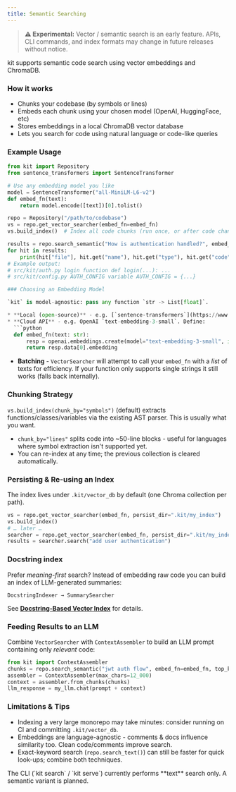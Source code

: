 ```yaml
---
title: Semantic Searching
---
```


> **⚠ Experimental:** Vector / semantic search is an early feature.  APIs, CLI commands, and index formats may change in future releases without notice.

kit supports semantic code search using vector embeddings and ChromaDB.

### How it works

- Chunks your codebase (by symbols or lines)
- Embeds each chunk using your chosen model (OpenAI, HuggingFace, etc)
- Stores embeddings in a local ChromaDB vector database
- Lets you search for code using natural language or code-like queries

### Example Usage

```python
from kit import Repository
from sentence_transformers import SentenceTransformer

# Use any embedding model you like
model = SentenceTransformer("all-MiniLM-L6-v2")
def embed_fn(text):
    return model.encode([text])[0].tolist()

repo = Repository("/path/to/codebase")
vs = repo.get_vector_searcher(embed_fn=embed_fn)
vs.build_index()  # Index all code chunks (run once, or after code changes)

results = repo.search_semantic("How is authentication handled?", embed_fn=embed_fn)
for hit in results:
    print(hit["file"], hit.get("name"), hit.get("type"), hit.get("code"))
# Example output:
# src/kit/auth.py login function def login(...): ...
# src/kit/config.py AUTH_CONFIG variable AUTH_CONFIG = {...}

### Choosing an Embedding Model

`kit` is model-agnostic: pass any function `str -> List[float]`.

* **Local (open-source)** - e.g. [`sentence-transformers`](https://www.sbert.net/) models like `all-MiniLM-L6-v2` (see example above). 100 MB-ish download, fast CPU inference.
* **Cloud API** - e.g. OpenAI `text-embedding-3-small`. Define:
  ```python
  def embed_fn(text: str):
      resp = openai.embeddings.create(model="text-embedding-3-small", input=[text])
      return resp.data[0].embedding
  ```
* **Batching** - `VectorSearcher` will attempt to call your `embed_fn` with a *list* of texts for efficiency.  If your function only supports single strings it still works (falls back internally).

### Chunking Strategy

`vs.build_index(chunk_by="symbols")` (default) extracts functions/classes/variables via the existing AST parser.  This is usually what you want.

* `chunk_by="lines"` splits code into ~50-line blocks - useful for languages where symbol extraction isn't supported yet.
* You can re-index at any time; the previous collection is cleared automatically.

### Persisting & Re-using an Index

The index lives under `.kit/vector_db` by default (one Chroma collection per path).

```python
vs = repo.get_vector_searcher(embed_fn, persist_dir=".kit/my_index")
vs.build_index()
# … later …
searcher = repo.get_vector_searcher(embed_fn, persist_dir=".kit/my_index")
results = searcher.search("add user authentication")
```

### Docstring index

Prefer *meaning-first* search?  Instead of embedding raw code you can build an
index of LLM-generated summaries:

```text
DocstringIndexer → SummarySearcher
```

See **[Docstring-Based Vector Index](/docs/core-concepts/docstring-indexing)**
for details.

### Feeding Results to an LLM

Combine `VectorSearcher` with `ContextAssembler` to build an LLM prompt containing only *relevant* code:

```python
from kit import ContextAssembler
chunks = repo.search_semantic("jwt auth flow", embed_fn=embed_fn, top_k=10)
assembler = ContextAssembler(max_chars=12_000)
context = assembler.from_chunks(chunks)
llm_response = my_llm.chat(prompt + context)
```

### Limitations & Tips

* Indexing a very large monorepo may take minutes: consider running on CI and committing `.kit/vector_db`.
* Embeddings are language-agnostic - comments & docs influence similarity too.  Clean code/comments improve search.
* Exact-keyword search (`repo.search_text()`) can still be faster for quick look-ups; combine both techniques.

<Aside type="note">
  The CLI (`kit search` / `kit serve`) currently performs **text** search only. A semantic variant is planned.
</Aside>
